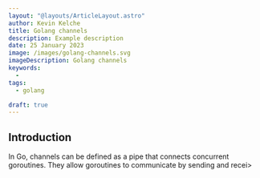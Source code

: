 ```yaml
---
layout: "@layouts/ArticleLayout.astro"
author: Kevin Kelche
title: Golang channels
description: Example description
date: 25 January 2023
image: /images/golang-channels.svg
imageDescription: Golang channels
keywords:
  -
tags:
  - golang

draft: true
---
```



## Introduction

In Go, channels can be defined as a pipe that connects concurrent goroutines. They allow goroutines to communicate by sending and recei>
